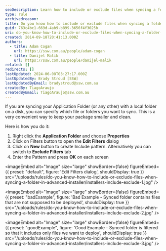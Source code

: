 ```yaml
---
seoDescription: Learn how to include or exclude files when syncing a folder in Advanced Installer, and keep your package organized and clean.
type: rule
archivedreason:
title: Do you know how to include or exclude files when syncing a folder in Advanced Installer?
guid: 763c4bc1-669d-4ab9-b899-3656f4f3025b
uri: do-you-know-how-to-include-or-exclude-files-when-syncing-a-folder-in-advanced-installer
created: 2014-09-18T20:41:13.000Z
authors:
  - title: Adam Cogan
    url: https://ssw.com.au/people/adam-cogan
  - title: Danijel Malik
    url: https://ssw.com.au/people/danijel-malik
related: []
redirects: []
lastUpdated: 2024-06-08T03:27:17.000Z
lastUpdatedBy: Brady Stroud [SSW]
lastUpdatedByEmail: bradystroud@ssw.com.au
createdBy: TiagoAraujo
createdByEmail: TiagoAraujo@ssw.com.au
---
```


If you are syncing your Application Folder (or any other) with a local folder on a disk, you can specify which file or folders you want to sync. This is a very convenient way to keep your package smaller and clean.

Here is how you do it:
1. Right click the
   **Application Folder** and choose
   **Properties**
2. Click on Filters button to open the
   **Edit Filters** dialog
3. Click on
   **New** button to create Include pattern. Alternatively you can switch to
   **Exclude Filters** tab
4. Enter the Pattern and press
   **OK** on each screen


<imageEmbed
  alt="Image"
  size="large"
  showBorder={false}
  figureEmbed={{
    preset: "default",
    figure: 'Edit Filters dialog',
    shouldDisplay: true
  }}
  src="/uploads/rules/do-you-know-how-to-include-or-exclude-files-when-syncing-a-folder-in-advanced-installer/installers-include-exclude-1.jpg"
/>

<imageEmbed
  alt="Image"
  size="large"
  showBorder={false}
  figureEmbed={{
    preset: "badExample",
    figure: 'Bad Example - Synced folder contains files that are not supposed to be deployed',
    shouldDisplay: true
  }}
  src="/uploads/rules/do-you-know-how-to-include-or-exclude-files-when-syncing-a-folder-in-advanced-installer/installers-include-exclude-2.jpg"
/>

<imageEmbed
  alt="Image"
  size="large"
  showBorder={false}
  figureEmbed={{
    preset: "goodExample",
    figure: 'Good Example - Synced folder is filtered so that it includes only files we want to deploy',
    shouldDisplay: true
  }}
  src="/uploads/rules/do-you-know-how-to-include-or-exclude-files-when-syncing-a-folder-in-advanced-installer/installers-include-exclude-3.jpg"
/>
